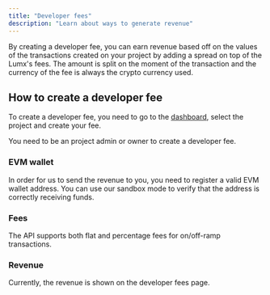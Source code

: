 ```yaml
---
title: "Developer fees"
description: "Learn about ways to generate revenue"
---
```


By creating a developer fee, you can earn revenue based off on the values of the transactions created on your project by adding a spread on top of the Lumx's fees. The amount is split on the moment of the transaction and the currency of the fee is always the crypto currency used.

## How to create a developer fee

To create a developer fee, you need to go to the [dashboard](https://dashboard.lumx.io/?to=%2Fsettings%2Fdeveloper-fees), select the project and create your fee.

<Note>
  You need to be an project admin or owner to create a developer fee.
</Note>

### EVM wallet

In order for us to send the revenue to you, you need to register a valid EVM wallet address. You can use our sandbox mode to verify that the address is correctly receiving funds.

### Fees

The API supports both flat and percentage fees for on/off-ramp transactions.

### Revenue

Currently, the revenue is shown on the developer fees page.